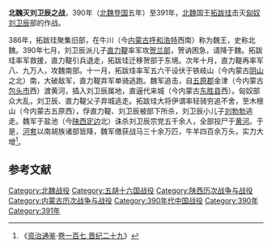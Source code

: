 '''北魏灭刘卫辰之战'''，390年（[[北魏|北魏]][[登国|登国]]五年）至391年，[[北魏|北魏]]国王[[拓跋珪|拓跋珪]]击灭[[匈奴|匈奴]][[刘卫辰|刘卫辰]]部的作战。

386年，拓跋珪聚集旧部，在牛川（今[[内蒙古|内蒙古]][[呼和浩特|呼和浩特]]西南）称为魏王，史称北魏。390年七月，刘卫辰派儿子[[直力鞮|直力鞮]]率军攻[[贺兰部|贺兰部]]，贺讷困急，请降于魏。拓跋珪率军救援，直力鞮引兵退走，拓跋珪迁移贺部于东境。次年十月，直力鞮再率军八、九万人，攻魏南部。十一月，拓跋珪率军五六干设伏于铁岐山（今内蒙古[[阴山|阴山]]之北）南，大破敌军，直力鞮弃军单骑逃跑。魏军追击，自[[五原郡|五原郡]]金津（今内蒙古[[包头市|包头市]]西）渡黄河，插入刘卫辰属地，直逼代来城（今内蒙古[[东胜县|东胜县]]西）。匈奴部众大乱，刘卫辰、直力鞮父子弃城逃走。拓跋珪大将伊谓率轻骑穷追不舍，至木根山（今内蒙古五原西），俘直力鞮、刘卫辰被部下所杀，刘卫辰小儿子[[刘勃勃|刘勃勃]]逃走。魏军于盐池（今[[陕西|陕西]][[定边|定边]]北）诛杀刘卫辰宗党五千余人，全部投尸于[[黄河|黄河]]。于是，[[河套|河套]]以南胡族诸部皆降，魏军缴获战马三十余万匹，牛羊四百余万头，实力大增<ref>《[[资治通鉴|资治通鉴]]·[[s:資治通鑑/卷107|卷一百七 晋纪二十九]]》</ref>。
== 参考文献 ==
{{reflist}}

{{DEFAULTSORT:B}}
[[Category:北魏战役|Category:北魏战役]]
[[Category:五胡十六国战役|Category:五胡十六国战役]]
[[Category:陕西历次战争与战役|Category:陕西历次战争与战役]]
[[Category:内蒙古历次战争与战役|Category:内蒙古历次战争与战役]]
[[Category:390年代中国战役|Category:390年代中国战役]]
[[Category:390年|Category:390年]]
[[Category:391年|Category:391年]]